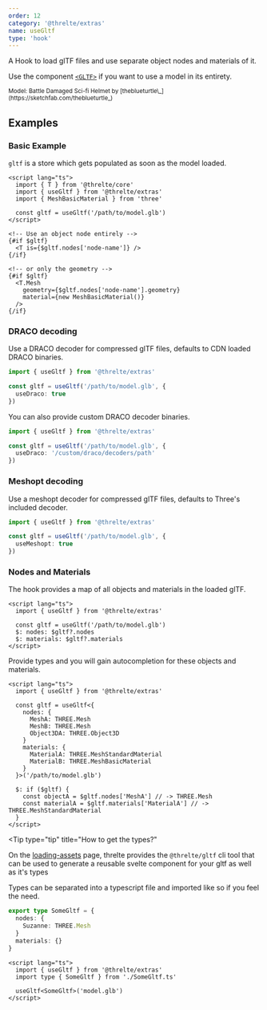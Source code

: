 ```yaml
---
order: 12
category: '@threlte/extras'
name: useGltf
type: 'hook'
---
```


A Hook to load glTF files and use separate object nodes and materials of it.

Use the component [`<GLTF>`](/docs/reference/extras/gltf) if you want to use a model in its entirety.

<Example path="extras/use-gltf" />

<small>
  Model: Battle Damaged Sci-fi Helmet by [theblueturtle\_](https://sketchfab.com/theblueturtle_)
</small>

## Examples

### Basic Example

`gltf` is a store which gets populated as soon as the model loaded.

```svelte
<script lang="ts">
  import { T } from '@threlte/core'
  import { useGltf } from '@threlte/extras'
  import { MeshBasicMaterial } from 'three'

  const gltf = useGltf('/path/to/model.glb')
</script>

<!-- Use an object node entirely -->
{#if $gltf}
  <T is={$gltf.nodes['node-name']} />
{/if}

<!-- or only the geometry -->
{#if $gltf}
  <T.Mesh
    geometry={$gltf.nodes['node-name'].geometry}
    material={new MeshBasicMaterial()}
  />
{/if}
```

### DRACO decoding

Use a DRACO decoder for compressed glTF files, defaults to CDN loaded DRACO binaries.

```ts
import { useGltf } from '@threlte/extras'

const gltf = useGltf('/path/to/model.glb', {
  useDraco: true
})
```

You can also provide custom DRACO decoder binaries.

```ts
import { useGltf } from '@threlte/extras'

const gltf = useGltf('/path/to/model.glb', {
  useDraco: '/custom/draco/decoders/path'
})
```

### Meshopt decoding

Use a meshopt decoder for compressed glTF files, defaults to Three's included decoder.

```ts
import { useGltf } from '@threlte/extras'

const gltf = useGltf('/path/to/model.glb', {
  useMeshopt: true
})
```

### Nodes and Materials

The hook provides a map of all objects and materials in the loaded glTF.

```svelte
<script lang="ts">
  import { useGltf } from '@threlte/extras'

  const gltf = useGltf('/path/to/model.glb')
  $: nodes: $gltf?.nodes
  $: materials: $gltf?.materials
</script>
```

Provide types and you will gain autocompletion for these objects and materials.

```svelte
<script lang="ts">
  import { useGltf } from '@threlte/extras'

  const gltf = useGltf<{
    nodes: {
      MeshA: THREE.Mesh
      MeshB: THREE.Mesh
      Object3DA: THREE.Object3D
    }
    materials: {
      MaterialA: THREE.MeshStandardMaterial
      MaterialB: THREE.MeshBasicMaterial
    }
  }>('/path/to/model.glb')

  $: if ($gltf) {
    const objectA = $gltf.nodes['MeshA'] // -> THREE.Mesh
    const materialA = $gltf.materials['MaterialA'] // -> THREE.MeshStandardMaterial
  }
</script>
```

<Tip
  type="tip"
  title="How to get the types?"
>
  On the [loading-assets](/docs/learn/basics/loading-assets) page, threlte provides the
  `@threlte/gltf` cli tool that can be used to generate a reusable svelte component for your gltf as
  well as it's types
</Tip>

Types can be separated into a typescript file and imported like so if you feel the need.

```ts title=“SomeGltf.ts”
export type SomeGltf = {
  nodes: {
    Suzanne: THREE.Mesh
  }
  materials: {}
}
```

```svelte title=“MyComponent.svelte”
<script lang="ts">
  import { useGltf } from '@threlte/extras'
  import type { SomeGltf } from './SomeGltf.ts'

  useGltf<SomeGltf>('model.glb')
</script>
```
